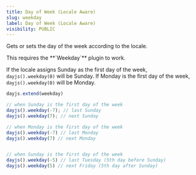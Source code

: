 ```yaml
---
title: Day of Week (Locale Aware)
slug: weekday
label: Day of Week (Locale Aware)
visibility: PUBLIC
---
```


Gets or sets the day of the week according to the locale.

<Callout type="info">
This requires the **`Weekday`** plugin to work.
</Callout>

If the locale assigns Sunday as the first day of the week, `dayjs().weekday(0)` will be Sunday. If Monday is the first day of the week, `dayjs().weekday(0)` will be Monday.

```js
dayjs.extend(weekday)

// when Sunday is the first day of the week
dayjs().weekday(-7); // last Sunday
dayjs().weekday(7); // next Sunday

// when Monday is the first day of the week
dayjs().weekday(-7) // last Monday
dayjs().weekday(7) // next Monday


// when Sunday is the first day of the week
dayjs().weekday(-5) // last Tuesday (5th day before Sunday)
dayjs().weekday(5) // next Friday (5th day after Sunday)
```